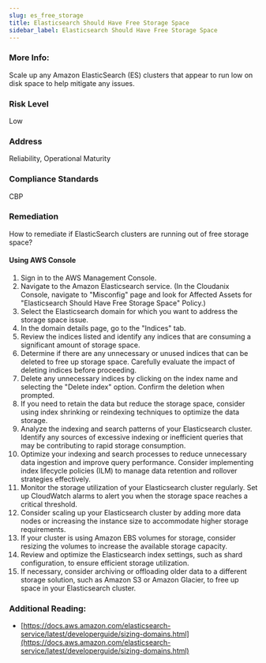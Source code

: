 ```yaml
---
slug: es_free_storage
title: Elasticsearch Should Have Free Storage Space
sidebar_label: Elasticsearch Should Have Free Storage Space
---
```


### More Info:

Scale up any Amazon ElasticSearch (ES) clusters that appear to run low on disk space to help mitigate any issues.

### Risk Level

Low

### Address

Reliability, Operational Maturity

### Compliance Standards

CBP

### Remediation

How to remediate if ElasticSearch clusters are running out of free storage space?

#### Using AWS Console

1. Sign in to the AWS Management Console.
2. Navigate to the Amazon Elasticsearch service.
   (In the Cloudanix Console, navigate to "Misconfig" page and look for Affected Assets for "Elasticsearch Should Have Free Storage Space" Policy.)
3. Select the Elasticsearch domain for which you want to address the storage space issue.
4. In the domain details page, go to the "Indices" tab.
5. Review the indices listed and identify any indices that are consuming a significant amount of storage space.
6. Determine if there are any unnecessary or unused indices that can be deleted to free up storage space. Carefully evaluate the impact of deleting indices before proceeding.
7. Delete any unnecessary indices by clicking on the index name and selecting the "Delete index" option. Confirm the deletion when prompted.
8. If you need to retain the data but reduce the storage space, consider using index shrinking or reindexing techniques to optimize the data storage.
9. Analyze the indexing and search patterns of your Elasticsearch cluster. Identify any sources of excessive indexing or inefficient queries that may be contributing to rapid storage consumption.
10. Optimize your indexing and search processes to reduce unnecessary data ingestion and improve query performance. Consider implementing index lifecycle policies (ILM) to manage data retention and rollover strategies effectively.
11. Monitor the storage utilization of your Elasticsearch cluster regularly. Set up CloudWatch alarms to alert you when the storage space reaches a critical threshold.
12. Consider scaling up your Elasticsearch cluster by adding more data nodes or increasing the instance size to accommodate higher storage requirements.
13. If your cluster is using Amazon EBS volumes for storage, consider resizing the volumes to increase the available storage capacity.
14. Review and optimize the Elasticsearch index settings, such as shard configuration, to ensure efficient storage utilization.
15. If necessary, consider archiving or offloading older data to a different storage solution, such as Amazon S3 or Amazon Glacier, to free up space in your Elasticsearch cluster.

### Additional Reading:

- [https://docs.aws.amazon.com/elasticsearch-service/latest/developerguide/sizing-domains.html](https://docs.aws.amazon.com/elasticsearch-service/latest/developerguide/sizing-domains.html) 

